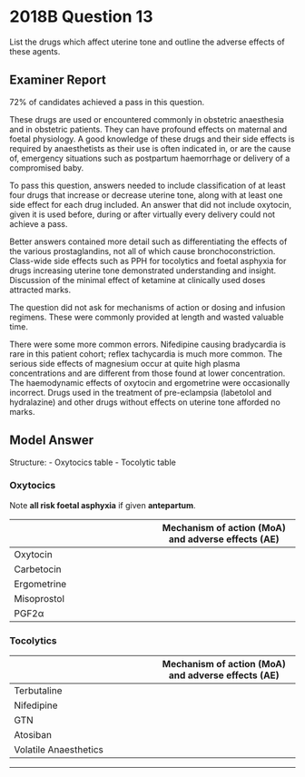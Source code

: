 # 2018B Question 13 

List the drugs which affect uterine tone and outline the adverse effects of these agents.


## Examiner Report

72% of candidates achieved a pass in this question.


These drugs are used or encountered commonly in obstetric anaesthesia and in obstetric patients. They can have profound effects on maternal and foetal physiology. A good knowledge of these drugs and their side effects is required by anaesthetists as their use is often indicated in, or are the cause of, emergency situations such as postpartum haemorrhage or delivery of a compromised baby.


To pass this question, answers needed to include classification of at least four drugs that increase or decrease uterine tone, along with at least one side effect for each drug included. An answer that did not include oxytocin, given it is used before, during or after virtually every delivery could not achieve a pass.


Better answers contained more detail such as differentiating the effects of the various prostaglandins, not all of which cause bronchoconstriction. Class-wide side effects such as PPH for tocolytics and foetal asphyxia for drugs increasing uterine tone demonstrated understanding and insight. Discussion of the minimal effect of ketamine at clinically used doses attracted marks.


The question did not ask for mechanisms of action or dosing and infusion regimens. These were commonly provided at length and wasted valuable time.


There were some more common errors. Nifedipine causing bradycardia is rare in this patient cohort; reflex tachycardia is much more common. The serious side effects of magnesium occur at quite high plasma concentrations and are different from those found at lower concentration. The haemodynamic effects of oxytocin and ergometrine were occasionally incorrect. Drugs used in the treatment of pre-eclampsia (labetolol and hydralazine) and other drugs without effects on uterine tone afforded no marks.

## Model Answer

Structure:
- Oxytocics table
- Tocolytic table

### Oxytocics


Note **all risk foetal asphyxia** if given **antepartum**.

||Mechanism of action (MoA) and adverse effects (AE)|
| -- | -- |
|Oxytocin|<p>- Bind oxytocin receptor, a Gq G protein coupled receptor (GPCR)</p><p>- ↑ IP3 → ↑ ICF [Ca^2+^] (also ↑ DAG)</p><p>- At low dose: Intermittent contraction</p><p>- At high dose: Tonic contraction</p><p>- Receptors upregulated from from 36/40</p><p>- AE: N&V, vasodilatation, slightly ADH effect on kidney (V2) → H~2~O reabsorption, hyponatraemia</p>|
|Carbetocin|<p>- Synthetic analogue of oxytocin</p>|
|Ergometrine|<p>- Oxytocic mechanism unclear</p><p>- Causes tonic contraction at any dose cf. oxytocin</p><p>- Known receptor effects:</p><p>&emsp;- α~1~: ↑ SVR, ↑ BP, Risk of APO (Contra-indicated in pre-eclampsia)</p><p>&emsp;- 5HT~2~ Agonist: N&V</p><p>&emsp;- DA Agonist: N&V</p>|
|Misoprostol|<p>- PGE1 analogue</p><p>- Binds PGE2-R → Multiple G protein-coupled receptor subtypes</p><p>- AE: Diarrhoea</p>|
|PGF2α|<p>- MoA: Binds Gq protein-coupled receptor → ↑ ICF Ca^2+^</p><p>- AE: Bronchoconstriction, hypertension, nausea</p>|

### Tocolytics


||Mechanism of action (MoA) and adverse effects (AE)|
| -- | -- |
|Terbutaline|<p>- β~2~ agonist / Gs GPCR → ↑ CAMP → ↑ Inhibition of MLCK</p><p>- AE: ↑ HR (cardiac B2) ↓ K^+^ (↑ Na^+^K^+^ATPase activity), lactic acidosis (β~2~ liver and skeletal muscle), tremor (β~2~ skeletal muscle)</p>|
|Nifedipine|<p>- Inhibit L-Ca^2+^ → ↓ ICF [Ca^2+^]</p><p>- AE: Reflex ↑ HR, peripheral oedema</p>|
|GTN|<p>- Prodrug</p><p>- Reacts with endothelial ICF sulfhydryl groups → NO → Activate GC → ↑ CGMP → ↑ MLCP activity, ↑ Ca^2+^ reuptake, ↑ K^+^ efflux</p><p>- AE: ↓ BP (vascular SM), reflex HR, flushing, headache, metHbaemia (bad in foetus)</p><p>- Note tachyphylaxis (depletion of sulfhydryl groups)</p>|
|Atosiban|<p>- Nonapeptide</p><p>- Competitive antagonist at oxytocin receptor</p><p>- AE: Headache, nausea&vomiting</p>|
|Volatile Anaesthetics|<p>- Inhibit L-Ca^2+^ → ↓ ICF [Ca^2+^]</p><p>- Note ↑ risk sedated neonate</p><p>- ↑ Risk PPH if GA Caesarean</p><p>- Supplement with N~2~O</p><p>- AE: Maternal and foetal anaesthesia, respiratory and cardiovascular depression, nausea and vomiting</p>|


--- 

